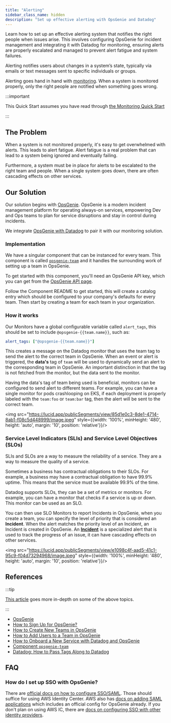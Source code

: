 ```yaml
---
title: "Alerting"
sidebar_class_name: hidden
description: "Set up effective alerting with OpsGenie and Datadog"
---
```


<Intro>
Learn how to set up an effective alerting system that notifies the right people when issues arise. This involves configuring OpsGenie for incident management and integrating it with Datadog for monitoring, ensuring alerts are properly escalated and managed to prevent alert fatigue and system failures.
</Intro>

Alerting notifies users about changes in a system’s state, typically via emails or text messages sent to specific individuals or groups.

Alerting goes hand in hand with [monitoring](/layers/monitoring). When a system is monitored properly, only the right people are notified when something goes wrong.

:::important

This Quick Start assumes you have read through [the Monitoring Quick Start](/layers/monitoring)

:::

## The Problem

When a system is not monitored properly, it's easy to get overwhelmed with alerts. This leads to alert fatigue. Alert fatigue is a real problem that can lead to a system being ignored and eventually failing.

Furthermore, a system must be in place for alerts to be escalated to the right team and people. When a single system goes down, there are often cascading effects on other services.

## Our Solution

Our solution begins with [OpsGenie](https://www.opsgenie.com/). OpsGenie is a modern incident management platform for operating always-on services, empowering Dev and Ops teams to plan for service disruptions and stay in control during incidents.

We integrate [OpsGenie with Datadog](https://support.atlassian.com/opsgenie/docs/integrate-opsgenie-with-datadog/) to pair it with our monitoring solution.

### Implementation

We have a singular component that can be instanced for every team. This component is called [`opsgenie-team`](/components/library/aws/opsgenie-team/) and it handles the surrounding work of setting up a team in OpsGenie.

To get started with this component, you'll need an OpsGenie API key, which you can get from the [OpsGenie API page](https://support.atlassian.com/opsgenie/docs/api-key-management/).

Follow the Component README to get started, this will create a catalog entry which should be configured to your company's defaults for every team. Then start by creating a team for each team in your organization.

### How it works

Our Monitors have a global configurable variable called `alert_tags`, this should be set to include `@opsgenie-{{team.name}}`, such as:

```yaml
alert_tags: ["@opsgenie-{{team.name}}"]
```

This creates a message on the Datadog monitor that uses the team tag to send the alert to the correct team in OpsGenie. When an event or alert is triggered, the **data's** tag of `team` will be used to dynamically send an alert to the corresponding team in OpsGenie. An important distinction in that the tag is not fetched from the monitor, but the data sent to the monitor.

Having the data's tag of team being used is beneficial, monitors can be configured to send alert to different teams. For example, you can have a single monitor for pods crashlooping on EKS, if each deployment is properly labeled with the `team:foo` or `team:bar` tag, then the alert will be sent to the correct team.

<img src="https://lucid.app/publicSegments/view/85d1e0c3-8de1-4714-8ab1-f08c5d448999/image.jpeg" style={{width: '100%', minHeight: '480', height: 'auto', margin: '10', position: 'relative'}}/><br/>

### Service Level Indicators (SLIs) and Service Level Objectives (SLOs)

SLIs and SLOs are a way to measure the reliability of a service. They are a way to measure the quality of a service.

Sometimes a business has contractual obligations to their SLOs. For example, a business may have a contractual obligation to have 99.9% uptime. This means that the service must be available 99.9% of the time.

Datadog supports SLOs, they can be a set of metrics or monitors. For example, you can have a monitor that checks if a service is up or down. This monitor can be used as an SLO.

You can then use SLO Monitors to report Incidents in OpsGenie, when you create a team, you can specify the level of priority that is considered an **Incident**. When the alert matches the priority level of an Incident, an Incident is created in OpsGenie. An [**Incident**](https://support.atlassian.com/opsgenie/docs/what-is-an-incident/) is a specialized alert that is used to track the progress of an issue, it can have cascading effects on other services.

<img src="https://lucid.app/publicSegments/view/e1098c4f-aad5-41c1-95c9-f04d73294968/image.jpeg" style={{width: '100%', minHeight: '480', height: 'auto', margin: '10', position: 'relative'}}/><br/>

## References

:::tip

[This article](/layers/alerting/opsgenie) goes more in-depth on some of the above topics.

:::

- [OpsGenie](https://www.opsgenie.com/)
- [How to Sign Up for OpsGenie?](/layers/alerting/opsgenie/how-to-sign-up-for-opsgenie)
- [How to Create New Teams in OpsGenie](/layers/alerting/opsgenie/how-to-create-new-teams-in-opsgenie)
- [How to Add Users to a Team in OpsGenie](/layers/alerting/opsgenie/how-to-add-users-to-a-team-in-opsgenie)
- [How to Onboard a New Service with Datadog and OpsGenie](/layers/alerting/opsgenie/how-to-onboard-a-new-service-with-datadog-and-opsgenie)
- [Component `opsgenie-team`](/components/library/aws/opsgenie-team/)
- [Datadog: How to Pass Tags Along to Datadog](/layers/monitoring/datadog/tutorials/how-to-pass-tags-along-to-datadog)

## FAQ

### How do I set up SSO with OpsGenie?

There are [official docs on how to configure SSO/SAML](https://support.atlassian.com/opsgenie/docs/configure-saml-based-sso/). Those should suffice for using AWS Identity Center. AWS also has
[docs on adding SAML applications](https://docs.aws.amazon.com/singlesignon/latest/userguide/saasapps.html)
which includes an official config for OpsGenie already. If you don't plan on using AWS IC, there
are [docs on configuring SSO with other identity providers](https://support.atlassian.com/opsgenie/docs/configure-sso-for-opsgenie/).
